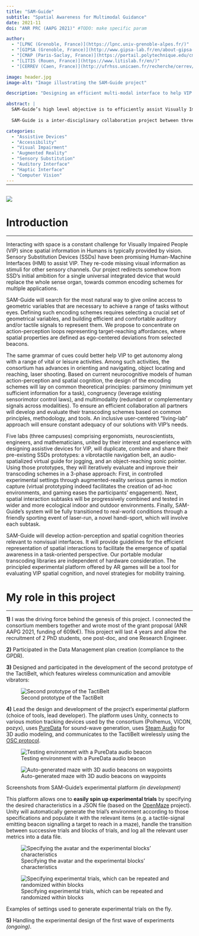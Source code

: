 ```yaml
---
title: "SAM-Guide"
subtitle: "Spatial Awareness for Multimodal Guidance"
date: 2021-11
doi: "ANR PRC (AAPG 2021)" #TODO: make specific param

author:
  - "[LPNC (Grenoble, France)](https://lpnc.univ-grenoble-alpes.fr/)"
  - "[GIPSA (Grenoble, France)](http://www.gipsa-lab.fr/en/about-gipsa-lab.php)"
  - "[CMAP (Paris-Saclay, France)](https://portail.polytechnique.edu/cmap/en)"
  - "[LITIS (Rouen, France)](https://www.litislab.fr/en/)"
  - "[CERREV (Caen, France)](http://ufrhss.unicaen.fr/recherche/cerrev/)"

image: header.jpg
image-alt: "Image illustrating the SAM-Guide project"

description: "Designing an efficient multi-modal interface to help VIP during spatial interactions and sports."

abstract: |
  SAM-Guide’s high level objective is to efficiently assist Visually Impaired People (VIP) in tasks that require interactions with space. It aims to develop a multimodal interface to assist VIP during different types of spatial interactions, from object reaching, large-scale navigation (indoor and outdoor) to outdoor sports activities (e.g. laser-run). It also aims to study and model how to optimally supplement vision with both auditory and tactile feedback, reframing spatial interactions as target-reaching affordances, and symbolizing spatial properties by 3D ego-centered beacons. Candidate encoding schemes will be evaluated through Augmented Reality (AR) serious games relying on motion capture platforms and indoor localisation solutions to track the user’s movements.
  
  SAM-Guide is a inter-disciplinary collaboration project between three sites: (1) the [LPNC](https://lpnc.univ-grenoble-alpes.fr/) and [GIPSA](http://www.gipsa-lab.fr/en/about-gipsa-lab.php) laboratories from the Grenoble-Alpes University, (2) the [CMAP](https://portail.polytechnique.edu/cmap/en) from Ecole Polytechnique in Paris-Saclay, and the [LITIS](https://www.litislab.fr/en/) and [CERREV](http://ufrhss.unicaen.fr/recherche/cerrev/) from Normandy University.

categories:
  - "Assistive Devices"
  - "Accessibility"
  - "Visual Impairment"
  - "Augmented Reality"
  - "Sensory Substitution"
  - "Auditory Interface"
  - "Haptic Interface"
  - "Computer Vision"
---
```


<hr style="margin-bottom: 30px; margin-top: -12px">

![](header.jpg){.preview-image fig-alt="Banner illustrating the SAM-Guide project"}

# Introduction
***

<!-- # TODO: summarizes this -->

Interacting with space is a constant challenge for Visually Impaired People (VIP) since spatial information in Humans is typically provided by vision. Sensory Substitution Devices (SSDs) have been promising Human-Machine Interfaces (HMI) to assist VIP. They re-code missing visual information as stimuli for other sensory channels. Our project redirects somehow from SSD’s initial ambition for a single universal integrated device that would replace the whole sense organ, towards common encoding schemes for multiple applications.

SAM-Guide will search for the most natural way to give online access to geometric variables that are necessary to achieve a range of tasks without eyes. Defining such encoding schemes requires selecting a crucial set of geometrical variables, and building efficient and comfortable auditory and/or tactile signals to represent them. We propose to concentrate on action-perception loops representing target-reaching affordances, where spatial properties are defined as ego-centered deviations from selected beacons.

The same grammar of cues could better help VIP to get autonomy along with a range of vital or leisure activities. Among such activities, the consortium has advances in orienting and navigating, object locating and reaching, laser shooting. Based on current neurocognitive models of human action-perception and spatial cognition, the design of the encoding schemes will lay on common theoretical principles: parsimony (minimum yet sufficient information for a task), congruency (leverage existing sensorimotor control laws), and multimodality (redundant or complementary signals across modalities). To ensure an efficient collaboration all partners will develop and evaluate their transcoding schemes based on common principles, methodology, and tools. An inclusive user-centered “living-lab” approach will ensure constant adequacy of our solutions with VIP’s needs.

Five labs (three campuses) comprising ergonomists, neuroscientists, engineers, and mathematicians, united by their interest and experience with designing assistive devices for VIP, will duplicate, combine and share their pre-existing SSDs prototypes: a vibrotactile navigation belt, an audio-spatialized virtual guide for jogging, and an object-reaching sonic pointer. Using those prototypes, they will iteratively evaluate and improve their transcoding schemes in a 3-phase approach: First, in controlled experimental settings through augmented-reality serious games in motion capture (virtual prototyping indeed facilitates the creation of ad-hoc environments, and gaming eases the participants’ engagement). Next, spatial interaction subtasks will be progressively combined and tested in wider and more ecological indoor and outdoor environments. Finally, SAM-Guide’s system will be fully transitioned to real-world conditions through a friendly sporting event of laser-run, a novel handi-sport, which will involve each subtask.

SAM-Guide will develop action-perception and spatial cognition theories relevant to nonvisual interfaces. It will provide guidelines for the efficient representation of spatial interactions to facilitate the emergence of spatial awareness in a task-oriented perspective. Our portable modular transcoding libraries are independent of hardware consideration. The principled experimental platform offered by AR games will be a tool for evaluating VIP spatial cognition, and novel strategies for mobility training.

<!-- This project builds upon the [ACCESSPACE]() and [AdViS]() projects, in addition to the X-Audio project from the CMAP, bringing together each site's prototypes. -->

<!--# TODO: Outcomes > Belt & Unity -->

# My role in this project
***

**1)** I was the driving force behind the genesis of this project. I connected the consortium members together and wrote most of the grant proposal (ANR AAPG 2021, funding of 609k€). This project will last 4 years and allow the recruitment of 2 PhD students, one post-doc, and one Research Engineer.

**2)** Participated in the Data Management plan creation (compliance to the GPDR).

**3)** Designed and participated in the development of the second prototype of the TactiBelt, which features wireless communication and amovible vibrators:

![Second prototype of the TactiBelt](TactiBelt-v2.jpg "Photography of the second iteration of the TactiBelt"){#fig-tactibelt-v2 fig-alt="Photography of the second iteration of the TactiBelt"}

**4)** Lead the design and development of the project's experimental platform (choice of tools, lead developer). The platform uses Unity, connects to various motion tracking devices used by the consortium (Polhemus, VICON, pozyx), uses [PureData](https://puredata.info/) for sound-wave generation, uses [Steam Audio](https://valvesoftware.github.io/steam-audio/) for 3D audio modeling, and communicates to the TactiBelt wirelessly using the [OSC protocol](https://en.wikipedia.org/wiki/Open_Sound_Control).

:::{#fig-unity layout='[503,-5,492]'}

![Testing environment with a PureData audio beacon](Unity.png){#fig-unity-testenv fig-alt="Screenshot of the testing environment of the experimental platform of SAM-Guide"}

![Auto-generated maze with 3D audio beacons on waypoints](Unity-maze.png){#fig-unity-maze fig-alt="Screenshot of the maze generator of the experimental platform of SAM-Guide"}

Screenshots from SAM-Guide's experimental platform *(in development)*

:::

This platform allows one to **easily spin up experimental trials** by specifying the desired characteristics in a JSON file (based on the [OpenMaze](https://openmaze.duncanlab.org/documentation) project). Unity will automatically generate the trial's environment according to those specifications and populate it with the relevant items (e.g. a tactile-signal emitting beacon signalling a target to reach in a maze), handle the transition between successive trials and blocks of trials, and log all the relevant user metrics into a data file.

:::{#fig-specs layout='[505,-5,490]'}

![Specifying the avatar and the experimental blocks' characteristics](Unity-protocol 1.png){#fig-unity-protocol1 fig-alt="Screenshot of the experimental protocol file specifying the avatar and the experimental blocks' characteristics"}

![Specifying experimental trials, which can be repeated and randomized within blocks](Unity-protocol 3.png){#fig-unity-protocol3 fig-alt="Screenshot of the experimental protocol file specifying experimental trials, which can be repeated and randomized within blocks"}

Examples of settings used to generate experimental trials on the fly.

:::

**5)** Handling the experimental design of the first wave of experiments *(ongoing)*.